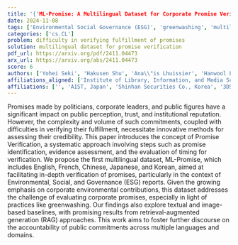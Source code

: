 ```yaml
---
title: '{'ML-Promise: A Multilingual Dataset for Corporate Promise Verification'}'
date: 2024-11-08
tags: ['Environmental Social Governance (ESG)', 'greenwashing', 'multilingual dataset', 'accountability of public commitments', 'retrieval-augmented generation (RAG)', 'corporate promises', 'Promise Verification']
categories: ['cs.CL']
problem: difficulty in verifying fulfillment of promises
solution: multilingual dataset for promise verification
pdf_url: https://arxiv.org/pdf/2411.04473
arx_url: https://arxiv.org/abs/2411.04473
score: 6
authors: ['Yohei Seki', 'Hakusen Shu', 'Ana\\"is Lhuissier', 'Hanwool Lee', 'Juyeon Kang', 'Min-Yuh Day', 'Chung-Chi Chen', 'Anaïs Lhuissier']
affiliations_aligned: ['Institute of Library, Information, and Media Science, University of Tsukuba, Japan', 'College of Knowledge and Library Sciences, School of Informatics, University of Tsukuba, Japan', '', 'Shinhan Securities Co., Korea', '3DS Outscale, France', 'Graduate Institute of Information Management, National Taipei University, Taiwan', 'AIST, Japan', '3DS Outscale, France']
affiliations: ['', 'AIST, Japan', 'Shinhan Securities Co., Korea', '3DS Outscale, France', 'College of Knowledge and Library Sciences, School of Informatics, University of Tsukuba, Japan', 'Graduate Institute of Information Management, National Taipei University, Taiwan', 'Institute of Library, Information, and Media Science, University of Tsukuba, Japan']
---
```



Promises made by politicians, corporate leaders, and public figures have a significant impact on public perception, trust, and institutional reputation. However, the complexity and volume of such commitments, coupled with difficulties in verifying their fulfillment, necessitate innovative methods for assessing their credibility. This paper introduces the concept of Promise Verification, a systematic approach involving steps such as promise identification, evidence assessment, and the evaluation of timing for verification. We propose the first multilingual dataset, ML-Promise, which includes English, French, Chinese, Japanese, and Korean, aimed at facilitating in-depth verification of promises, particularly in the context of Environmental, Social, and Governance (ESG) reports. Given the growing emphasis on corporate environmental contributions, this dataset addresses the challenge of evaluating corporate promises, especially in light of practices like greenwashing. Our findings also explore textual and image-based baselines, with promising results from retrieval-augmented generation (RAG) approaches. This work aims to foster further discourse on the accountability of public commitments across multiple languages and domains.